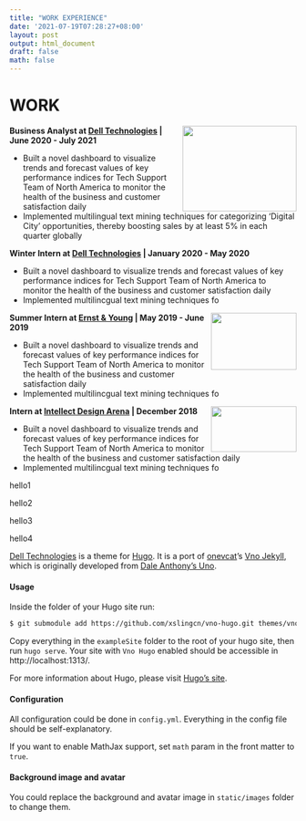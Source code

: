 ```yaml
---
title: "WORK EXPERIENCE"
date: '2021-07-19T07:28:27+08:00'
layout: post
output: html_document
draft: false    
math: false
---
```


# WORK 

<img align="right" top="1200" width="200" height="150" topmargin="5000" src="/images/dell.png">

**Business Analyst at [Dell Technologies](https://www.delltechnologies.com/en-gb/index.htm) | June 2020 - July 2021**

* Built a novel dashboard to visualize trends and forecast values of key performance indices for Tech Support Team of North America to monitor the health of the business and customer satisfaction daily
* Implemented multilingual text mining techniques for categorizing ‘Digital City’ opportunities, thereby boosting sales by at least 5% in each quarter globally
 
 <!--p align="center">  1 </p-->
 
<!--img align="left" width="200" height="150" src="dell2.png"-->

**Winter Intern at [Dell Technologies](https://www.delltechnologies.com/en-gb/index.htm) | January 2020 - May 2020**

* Built a novel dashboard to visualize trends and forecast values of key performance indices for Tech Support Team of North America to monitor the health of the business and customer satisfaction daily
* Implemented multilincgual text mining techniques fo 



<!--p align="center">  2 </p-->
 
<img align="right" width="150" height="100" src="/images/EY.png">

**Summer Intern at [Ernst & Young](https://www.ey.com/en_in) | May 2019 - June 2019**

* Built a novel dashboard to visualize trends and forecast values of key performance indices for Tech Support Team of North America to monitor the health of the business and customer satisfaction daily
* Implemented multilincgual text mining techniques fo 


<img align="right" width="150" height="80" src="/images/intellect.png">

**Intern at [Intellect Design Arena](https://www.intellectdesign.com/about-us) | December 2018**

* Built a novel dashboard to visualize trends and forecast values of key performance indices for Tech Support Team of North America to monitor the health of the business and customer satisfaction daily
* Implemented multilincgual text mining techniques fo 






 

hello1

hello2

hello3

hello4


[Dell Technologies](https://www.delltechnologies.com/en-gb/index.htm) is a theme for [Hugo](https://gohugo.io). It is a port of [onevcat](https://onevcat.com)'s [Vno Jekyll](https://github.com/onevcat/vno-jekyll), which is originally developed from [Dale Anthony's Uno](https://github.com/daleanthony/uno).

#### Usage

Inside the folder of your Hugo site run:

```bash
$ git submodule add https://github.com/xslingcn/vno-hugo.git themes/vno-hugo
```

Copy everything in the `exampleSite` folder to the root of your hugo site, then run `hugo serve`. Your site with `Vno Hugo` enabled should be accessible in http://localhost:1313/.

For more information about Hugo, please visit [Hugo's site](https://gohugo.io).

#### Configuration

All configuration could be done in `config.yml`. Everything in the config file should be self-explanatory.

If you want to enable MathJax support, set `math` param in the front matter to `true`.

#### Background image and avatar

You could replace the background and avatar image in `static/images` folder to change them.

